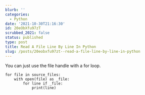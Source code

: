 ```yaml
---
blurb: ''
categories:
  - Python
date: '2021-10-30T21:16:30'
id: 20eObXfu97zT
scrubbed_2021: false
status: published
type: post
title: Read A File Line By Line In Python
slug: /posts/20eobxfu97zt--read-a-file-line-by-line-in-python
---
```


You can just use the file handle with a for loop.


```python3
for file in source_files:
    with open(file) as _file:
        for line if _file:
            print(line)
```

